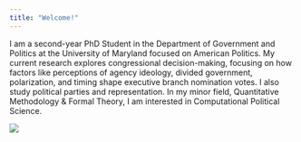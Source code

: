 ```yaml
---
title: "Welcome!"
---
```


I am a second-year PhD Student in the Department of Government and Politics at the University of Maryland focused on American Politics. My current research explores congressional decision-making, focusing on how factors like perceptions of agency ideology, divided government, polarization, and timing shape executive branch nomination votes. I also study political parties and representation. In my minor field, Quantitative Methodology & Formal Theory, I am interested in Computational Political Science.

![](images/207A1578%20(1).jpg)
